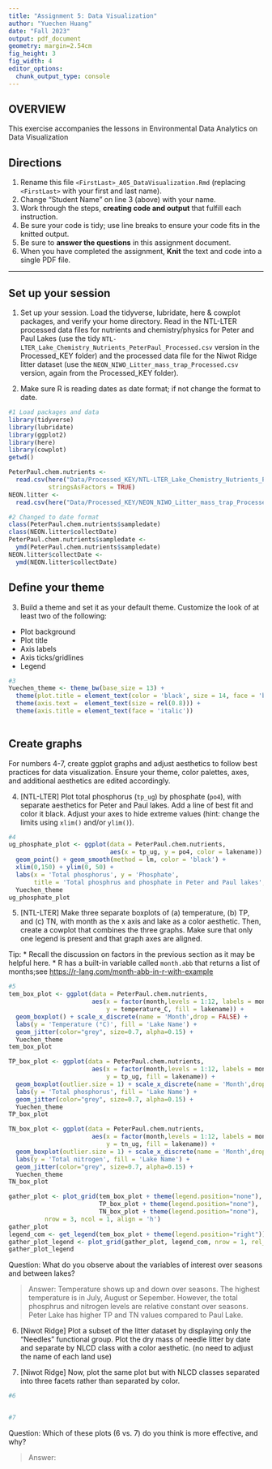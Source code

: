```yaml
---
title: "Assignment 5: Data Visualization"
author: "Yuechen Huang"
date: "Fall 2023"
output: pdf_document
geometry: margin=2.54cm
fig_height: 3
fig_width: 4
editor_options: 
  chunk_output_type: console
---
```


## OVERVIEW

This exercise accompanies the lessons in Environmental Data Analytics on Data Visualization 

## Directions
1.  Rename this file `<FirstLast>_A05_DataVisualization.Rmd` (replacing `<FirstLast>` with your first and last name).
2. Change "Student Name" on line 3 (above) with your name.
3. Work through the steps, **creating code and output** that fulfill each instruction.
4. Be sure your code is tidy; use line breaks to ensure your code fits in the knitted output.
5. Be sure to **answer the questions** in this assignment document.
6. When you have completed the assignment, **Knit** the text and code into a single PDF file.

---

## Set up your session 

1. Set up your session. Load the tidyverse, lubridate, here & cowplot packages, and verify your home directory. Read in the NTL-LTER processed data files for nutrients and chemistry/physics for Peter and Paul Lakes (use the tidy `NTL-LTER_Lake_Chemistry_Nutrients_PeterPaul_Processed.csv` version in the Processed_KEY folder) and the processed data file for the Niwot Ridge litter dataset (use the `NEON_NIWO_Litter_mass_trap_Processed.csv` version, again from the Processed_KEY folder). 

2. Make sure R is reading dates as date format; if not change the format to date.

```r
#1 Load packages and data
library(tidyverse)
library(lubridate)
library(ggplot2)
library(here)
library(cowplot)
getwd()

PeterPaul.chem.nutrients <- 
  read.csv(here("Data/Processed_KEY/NTL-LTER_Lake_Chemistry_Nutrients_PeterPaul_Processed.csv"), 
           stringsAsFactors = TRUE)
NEON.litter <- 
  read.csv(here("Data/Processed_KEY/NEON_NIWO_Litter_mass_trap_Processed.csv"), stringsAsFactors = TRUE)

#2 Changed to date format
class(PeterPaul.chem.nutrients$sampledate)
class(NEON.litter$collectDate)
PeterPaul.chem.nutrients$sampledate <- 
  ymd(PeterPaul.chem.nutrients$sampledate)
NEON.litter$collectDate <- 
  ymd(NEON.litter$collectDate)
```
## Define your theme
3. Build a theme and set it as your default theme. Customize the look of at least two of the following: 
 * Plot background
 * Plot title
 * Axis labels
 * Axis ticks/gridlines
 * Legend

```r
#3
Yuechen_theme <- theme_bw(base_size = 13) + 
  theme(plot.title = element_text(color = 'black', size = 14, face = 'bold')) +
  theme(axis.text =  element_text(size = rel(0.8))) + 
  theme(axis.title = element_text(face = 'italic'))
  
```

## Create graphs
For numbers 4-7, create ggplot graphs and adjust aesthetics to follow best practices for data visualization. Ensure your theme, color palettes, axes, and additional aesthetics are edited accordingly.

4. [NTL-LTER] Plot total phosphorus (`tp_ug`) by phosphate (`po4`), with separate aesthetics for Peter and Paul lakes. Add a line of best fit and color it black. Adjust your axes to hide extreme values (hint: change the limits using `xlim()` and/or `ylim()`).

```r
#4 
ug_phosphate_plot <- ggplot(data = PeterPaul.chem.nutrients, 
                            aes(x = tp_ug, y = po4, color = lakename)) +
  geom_point() + geom_smooth(method = lm, color = 'black') +
  xlim(0,150) + ylim(0, 50) + 
  labs(x = 'Total phosphorus', y = 'Phosphate', 
       title = 'Total phosphrus and phosphate in Peter and Paul lakes', color = 'Lake Name') +
  Yuechen_theme
ug_phosphate_plot
```


5. [NTL-LTER] Make three separate boxplots of (a) temperature, (b) TP, and (c) TN, with month as the x axis and lake as a color aesthetic. Then, create a cowplot that combines the three graphs. Make sure that only one legend is present and that graph axes are aligned. 

Tip:
* Recall the discussion on factors in the previous section as it may be helpful here. 
* R has a built-in variable called `month.abb` that returns a list of months;see <https://r-lang.com/month-abb-in-r-with-example>

```r
#5 
tem_box_plot <- ggplot(data = PeterPaul.chem.nutrients, 
                       aes(x = factor(month,levels = 1:12, labels = month.abb),
                           y = temperature_C, fill = lakename)) + 
  geom_boxplot() + scale_x_discrete(name = 'Month',drop = FALSE) + 
  labs(y = 'Temperature (°C)', fill = 'Lake Name') + 
  geom_jitter(color="grey", size=0.7, alpha=0.15) +
  Yuechen_theme 
tem_box_plot

TP_box_plot <- ggplot(data = PeterPaul.chem.nutrients, 
                       aes(x = factor(month,levels = 1:12, labels = month.abb),
                           y = tp_ug, fill = lakename)) + 
  geom_boxplot(outlier.size = 1) + scale_x_discrete(name = 'Month',drop = FALSE) + 
  labs(y = 'Total phosphorus', fill = 'Lake Name') + 
  geom_jitter(color="grey", size=0.7, alpha=0.15) +
  Yuechen_theme 
TP_box_plot

TN_box_plot <- ggplot(data = PeterPaul.chem.nutrients, 
                       aes(x = factor(month,levels = 1:12, labels = month.abb),
                           y = tn_ug, fill = lakename)) + 
  geom_boxplot(outlier.size = 1) + scale_x_discrete(name = 'Month',drop = FALSE) + 
  labs(y = 'Total nitrogen', fill = 'Lake Name') + 
  geom_jitter(color="grey", size=0.7, alpha=0.15) +
  Yuechen_theme 
TN_box_plot

gather_plot <- plot_grid(tem_box_plot + theme(legend.position="none"),
                         TP_box_plot + theme(legend.position="none"),
                         TN_box_plot + theme(legend.position="none"), 
          nrow = 3, ncol = 1, align = 'h') 
gather_plot
legend_com <- get_legend(tem_box_plot + theme(legend.position="right"))
gather_plot_legend <- plot_grid(gather_plot, legend_com, nrow = 1, rel_widths = c(5,1))
gather_plot_legend
```

Question: What do you observe about the variables of interest over seasons and between lakes? 

> Answer: Temperature shows up and down over seasons. The highest temperature is in July, August or Sepember. However, the total phosphrus and nitrogen levels are relative constant over seasons. Peter Lake has higher TP and TN values compared to Paul Lake.

6. [Niwot Ridge] Plot a subset of the litter dataset by displaying only the "Needles" functional group. Plot the dry mass of needle litter by date and separate by NLCD class with a color aesthetic. (no need to adjust the name of each land use)

7. [Niwot Ridge] Now, plot the same plot but with NLCD classes separated into three facets rather than separated by color. 

```r
#6


#7


```
Question: Which of these plots (6 vs. 7) do you think is more effective, and why? 

> Answer:
